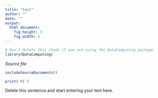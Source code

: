 ```yaml
---
title: "test"
author: ""
date: ""
output: 
  html_document:
    fig_height: 3
    fig_width: 5
---
```

<!-- Don't edit in between this line and the one below -->
```r
# Don't delete this chunk if you are using the DataComputing package
library(DataComputing)

```
*Source file* 
```r
includeSourceDocuments()
```
<!-- Don't edit the material above this line -->

```r
print('HI')
```

Delete this sentence and start entering your text here.
